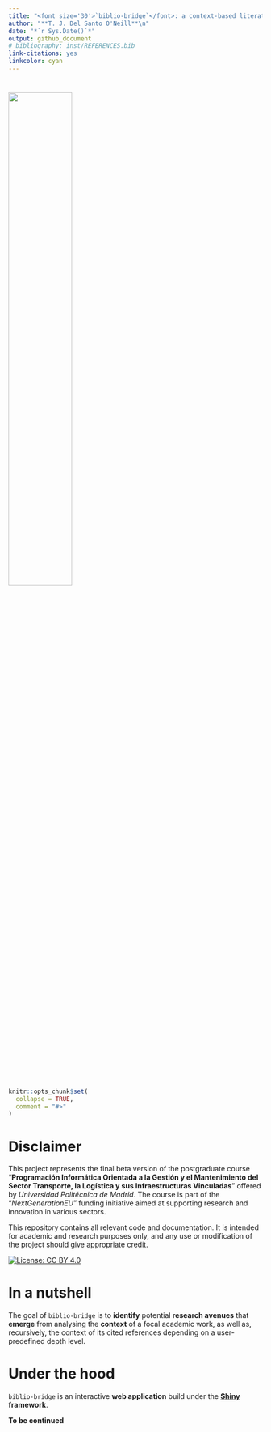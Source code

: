 ```yaml
---
title: "<font size='30'>`biblio-bridge`</font>: a context-based literature linker with emergent knowledge identification."
author: "**T. J. Del Santo O'Neill**\n"
date: "*`r Sys.Date()`*"
output: github_document
# bibliography: inst/REFERENCES.bib
link-citations: yes
linkcolor: cyan
---
```

# <img src="www/biblio-bridge.svg" style='width: 50%; object-fit: contain; vertical-align:top'>

<!-- README.md is generated from README.Rmd. Please edit that file -->

```r
knitr::opts_chunk$set(
  collapse = TRUE,
  comment = "#>"
)
```

# Disclaimer

This project represents the final beta version of the postgraduate course "**Programación Informática Orientada a la Gestión y el Mantenimiento del Sector Transporte, la Logística y sus Infraestructuras Vinculadas**" offered by *Universidad Politécnica de Madrid*. The course is part of the "*NextGenerationEU*" funding initiative aimed at supporting research and innovation in various sectors.

This repository contains all relevant code and documentation. It is intended for academic and research purposes only, and any use or modification of the project should give appropriate credit.

<!-- badges: start -->
[![License: CC BY 4.0](https://img.shields.io/badge/License-CC%20BY%204.0-lightgrey.svg)](https://creativecommons.org/licenses/by/4.0/)
<!-- badges: end -->

# In a nutshell

The goal of `biblio-bridge` is to **identify** potential **research avenues** that **emerge** from analysing the **context** of a focal academic work, as well as, recursively, the context of its cited references depending on a user-predefined depth level.

# Under the hood

`biblio-bridge` is an interactive **web application** build under the **[Shiny](https://en.wikipedia.org/wiki/Shiny_(web_framework)) framework**.

**To be continued**


